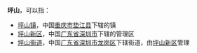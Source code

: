 '''坪山'''，可以指：
* [[坪山镇|坪山镇]]，中国[[重庆市|重庆市]][[垫江县|垫江县]]下辖的镇
* [[坪山新区|坪山新区]]，中国[[广东省|广东省]][[深圳市|深圳市]]下辖的管理区
* [[坪山街道|坪山街道]]，中国[[广东省|广东省]][[深圳市|深圳市]][[龙岗区|龙岗区]]下辖街道，由[[坪山新区|坪山新区]]管理

{{Disambiguation|坪|Cat=二字中国地名消歧义}}